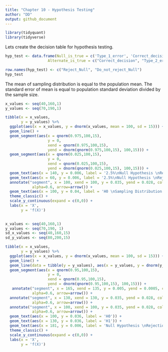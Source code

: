 ```yaml
---
title: "Chapter 10 - Hypothesis Testing"
author: "DD"
output: github_document
---
```


```r

library(tidyquant)
library(tidyverse)

```

Lets create the decision table for hypothesis testing.

```r

hyp_test <- data.frame(Null_is_true = c('Type_1_error', 'Correct_decision'),
                   Alternate_is_true = c("Correct_decision", "Type_2_erroe"))

row.names(hyp_test) <- c("Reject_Null", "Do_not_reject_Null")
hyp_test

```

The mean of sampling distribution is equal to the population mean. The standard error of mean is equal to population standard deviation divided by the sample size.

```r

x_values <- seq(40,160,1)
y_values <- seq(70,190,1)

tibble(x = x_values,
       y = y_values) %>%
  ggplot(aes(x = x_values, y = dnorm(x_values, mean = 100, sd = 15))) +
  geom_line() +
  geom_segment(aes(x = qnorm(0.975,100,15),
                   y = 0,
                   xend = qnorm(0.975,100,15),
                   yend = dnorm(qnorm(0.975,100,15), 100,15))) +
  geom_segment(aes(x = qnorm(0.025,100,15),
                   y = 0,
                   xend = qnorm(0.025,100,15),
                   yend = dnorm(qnorm(0.025,100,15), 100,15))) +
  geom_text(aes(x = 140, y = 0.006, label = '2.5%\nNull Hypothesis \nRejection area')) +
  geom_text(aes(x = 60, y = 0.006, label = '2.5%\nNull Hypothesis \nRejection area')) +
  annotate("segment", x = 100, xend = 100, y = 0.035, yend = 0.028, colour = "black", 
            alpha=0.6, arrow=arrow()) +
  geom_text(aes(x = 100, y = 0.04, label = 'H0 \nSampling Distribution')) +
  theme_classic() +
  scale_y_continuous(expand = c(0,0)) +
  labs(x = 'X',
       y = 'f(X)')
  

```


```r

x_values <- seq(40,160,1)
y_values <- seq(70,190, 1)
sd_x_values <- seq(40,160,15)
sd_y_values <- seq(80,200,15)

tibble(x = x_values,
       y = y_values) %>%
  ggplot(aes(x = x_values, y = dnorm(x_values, mean = 100, sd = 15))) +
  geom_line() +
  geom_line(data = tibble(y = y_values), aes(x = y_values, y = dnorm(y_values, mean = 130, sd = 15))) +
  geom_segment(aes(x = qnorm(0.95,100,15),
                   y = 0,
                   xend = qnorm(0.95,100,15),
                   yend = dnorm(qnorm(0.95,100,15), 100,15))) +
   annotate("segment", x = 165, xend = 135, y = 0.005, yend = 0.0005, colour = "black", 
            alpha=0.6, arrow=arrow()) +
  annotate("segment", x = 130, xend = 130, y = 0.035, yend = 0.028, colour = "black", 
            alpha=0.6, arrow=arrow()) +
  annotate("segment", x = 100, xend = 100, y = 0.035, yend = 0.028, colour = "black", 
            alpha=0.6, arrow=arrow()) +
  geom_text(aes(x = 100, y = 0.036, label = 'H0')) +
  geom_text(aes(x = 130, y = 0.036, label = 'H1')) +
  geom_text(aes(x = 181, y = 0.006, label = 'Null Hypothesis \nRejection area')) +
  theme_classic() +
  scale_y_continuous(expand = c(0,0)) +
  labs(x = 'X',
       y = 'f(X)')
  
  
  



```


```r



```





